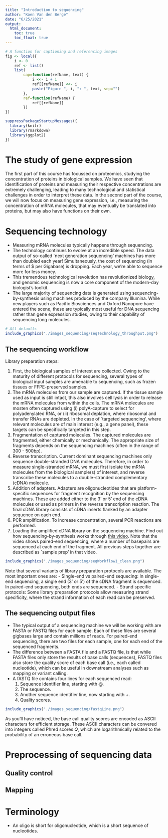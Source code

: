 ```yaml
---
title: "Introduction to sequencing"
author: "Koen Van den Berge"
date: "6/25/2021"
output: 
  html_document:
    toc: true
    toc_float: true
---
```


```r
# A function for captioning and referencing images
fig <- local({
    i <- 0
    ref <- list()
    list(
        cap=function(refName, text) {
            i <<- i + 1
            ref[[refName]] <<- i
            paste("Figure ", i, ": ", text, sep="")
        },
        ref=function(refName) {
            ref[[refName]]
        })
})
``` 

```r
suppressPackageStartupMessages({
  library(knitr)
  library(rmarkdown)
  library(ggplot2)
})
```

# The study of gene expression

The first part of this course has focussed on proteomics, studying the concentration of proteins in biological samples. We have seen that identification of proteins and measuring their respective concentrations are extremely challenging, leading to many technological and statistical challenges in order to interpret these data.
In the second part of the course, we will now focus on measuring gene expression, i.e., measuring the concentration of mRNA molecules, that may eventually be translated into proteins, but may also have functions on their own.

# Sequencing technology

 - Measuring mRNA molecules typically happens through sequencing.
 - The technology continues to evolve at an incredible speed. The data output of so-called `next generation sequencing' machines has more than doubled each year! Simultaneously, the cost of sequencing (in terms of $ per Gigabase) is dropping. Each year, we're able to sequence more for less money.
 - This tremendous technological revolution has revolutionized biology, and genomic sequencing is now a core component of the modern-day biologist's toolkit.
 - The large majority of sequencing data is generated using sequencing-by-synthesis using machines produced by the company Illumina. While new players such as Pacific Biosciences and Oxford Nanopore have entered the scene, these are typically most useful for DNA sequencing rather than gene expression studies, owing to their capability of sequencing long molecules.

```r
# All defaults
include_graphics("./images_sequencing/seqTechnology_throughput.png")
```

## The sequencing workflow

Library preparation steps:

1. First, the biological samples of interest are collected. Owing to the maturity of different protocols for sequencing, several types of biological input samples are amenable to sequencing, such as frozen tissues or FFPE-preserved samples.
2. The mRNA molecules from our sample are captured. If the tissue sample used as input is still intact, this also involves cell lysis in order to release the mRNA molecules from within the cells. The mRNA molecules are mosten often captured using (i) polyA-capture to select for polyadenylated RNA, or (ii) ribosomal deplation, where ribosomal and transfer RNAs are depleted. In the case of `targeted sequencing', where relevant molecules are of main interest (e.g., a gene panel), these targets can be specifically targeted in this step.
3. Fragmentation of captured molecules. The captured molecules are fragmented, either chemically or mechanically. The appropriate size of fragments depends on the sequencing machines (often in the range of 300 - 500bp).
4. Reverse transcription. Current dominant sequencing machines only sequence double-stranded DNA molecules. Therefore, in order to measure single-stranded mRNA, we must first isolate the mRNA molecules from the biological sample(s) of interest, and reverse transcribe these molecules to a double-stranded complementary (cDNA) molecule.
5. Addition of adapters. Adapters are oligonucleotides that are platform-specific sequences for fragment recognition by the sequencing machines. These are added either to the 3' or 5' end of the cDNA molecules or used as primers in the reverse transcription reaction. The final cDNA library consists of cDNA inserts flanked by an adapter sequence on each end. 
6. PCR amplification. To increase concentration, several PCR reactions are performed.
7. Loading the amplified cDNA library on the sequencing machine. Find out how sequencing-by-synthesis works through [this video](https://www.youtube.com/watch?v=fCd6B5HRaZ8). Note that the video shows paired-end sequencing, where a number of basepairs are sequenced at each end of the fragment. All previous steps together are described as `sample prep' in that video.

```r
include_graphics("./images_sequencing/seqWorkflow1_clean.png")
```

Note that several variants of library preparation protocols are available. The most important ones are:
 - Single-end vs paired-end sequecing: In single-end sequencing, a single end (3' or 5') of the cDNA fragment is sequenced. In paired-end sequencing, both ends are sequenced.
 - Strand specific protocols: Some library preparation protocols allow measuring strand specificity, where the strand information of each read can be preserved.

## The sequencing output files

- The typical output of a sequencing machine we will be working with are FASTA or FASTQ files for each sample. Each of these files are several gigbases large and contain millions of reads. For paired-end sequencing, there are two files for each sample, one for each end of the sequenced fragments.
 - The difference between a FASTA file and a FASTQ file, is that while FASTA files only store the results of base calls (sequences), FASTQ files also store the quality score of each base call (i.e., each called nucleotide), which can be useful in downstream analyses such as mapping or variant calling.
 - A fASTQ file contains four lines for each sequenced read:
    1. Sequence identifier line, starting with @.
    2. The sequence.
    3. Another sequence identifier line, now starting with +.
    4. Quality scores.

```r
include_graphics("./images_sequencing/fastqLine.png")
```

As you'll have noticed, the base call quality scores are encoded as ASCII characters for efficient storage. These ASCII characters can be convered into integers called Phred scores $Q$, which are logarithmically related to the probability of an erroneous base call.


# Preprocessing of sequencing data

## Quality control

## Mapping



# Terminology

- An oligo is short for oligonucleotide, which is a short sequence of nucleotides.
